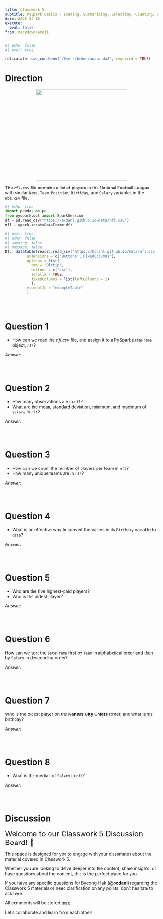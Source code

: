 ```yaml
---
title: Classwork 5
subtitle: PySpark Basics - Loading, Summarizing, Selecting, Counting, and Sorting Data
date: 2025-02-10
execute: 
  eval: false
from: markdown+emoji
---
```


```r
#| echo: false
#| eval: true

reticulate::use_condaenv("/Users/bchoe/anaconda3", required = TRUE)
```

# Direction


<p align="center">
  <img src="https://bcdanl.github.io/lec_figs/nfl.png" width="300px">
</p>


The `nfl.csv` file contains a list of players in the National Football League with similar `Name`, `Team`, `Position`, `Birthday`, and `Salary` variables in the `nba.csv` file. 



```python
#| echo: true
import pandas as pd
from pyspark.sql import SparkSession
df = pd.read_csv("https://bcdanl.github.io/data/nfl.csv")
nfl = spark.createDataFrame(df)
```


```r
#| eval: true
#| echo: false
#| warning: false
#| message: false
DT:::datatable(readr::read_csv('https://bcdanl.github.io/data/nfl.csv'), 
          extensions = c('Buttons','FixedColumns'),
          options = list(
            dom = 'Bfrtip',
            buttons = c('csv'),
            scrollX = TRUE,
            fixedColumns = list(leftColumns = 2)
            ), 
          elementId = "exampleTable"
          )
```

<br><br>

# Question 1
- How can we read the *nfl.csv* file, and assign it to a PySpark `DataFrame` object, `nfl`? 

*Answer:*
```python

```

<br>



# Question 2
- How many observations are in `nfl`?
- What are the mean, standard deviation, minimum, and maximum of `Salary` in `nfl`?

*Answer:*
```python

```

<br>

# Question 3
- How can we count the number of players per team in `nfl`?
- How many unique teams are in `nfl`?

*Answer:*
```python

```

<br>


# Question 4
- What is an effective way to convert the values in its `Birthday` variable to `date`?

*Answer:*
```python

```

<br>


# Question 5
- Who are the five highest-paid players?
- Who is the oldest player?

*Answer:*
```python

```

<br>

# Question 6
How can we sort the `DataFrame` first by `Team` in alphabetical order and then by `Salary` in descending order?

*Answer:*
```python

```

<br>


# Question 7
Who is the oldest player on the **Kansas City Chiefs** roster, and what is his birthday?

*Answer:*
```python

```

<br>


# Question 8
- What is the median of `Salary` in `nfl`?

*Answer:*
```python

```

<br>


# Discussion

<font size = "5">Welcome to our Classwork 5 Discussion Board! 👋 </font>


This space is designed for you to engage with your classmates about the material covered in Classwork 5.

Whether you are looking to delve deeper into the content, share insights, or have questions about the content, this is the perfect place for you.

If you have any specific questions for Byeong-Hak (**@bcdanl**) regarding the Classwork 5 materials or need clarification on any points, don't hesitate to ask here. 

All comments will be stored [here](https://github.com/bcdanl/320/discussions/).

Let's collaborate and learn from each other!


